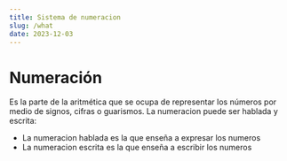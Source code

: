 ```yaml
---
title: Sistema de numeracion
slug: /what
date: 2023-12-03
---
```



# Numeración

Es la parte de la aritmética que se ocupa de representar los números por medio de signos, cifras o guarismos.
La numeracion puede ser hablada y escrita:

- La numeracion hablada es la que enseña a expresar los numeros
- La numeracion escrita es la que enseña a escribir los numeros
